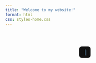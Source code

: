 ```yaml
---
title: "Welcome to my website!"
format: html
css: styles-home.css
---
```


```{=html}
<div class="center-text">
  <div class="typing-wrapper">
    <span class="typing-effect" aria-live="polite"></span><span class="cursor">|</span>
  </div>
</div>

<script>
const texts = [
  "Hi there! I'm Anna.",
  "Human-centered.",
  "Tech-curious.",
  "Nature-driven."
];

let index = 0;
let isErasing = false;
const typingSpeed = 100;
const erasingSpeed = 50;
const delayBetweenTexts = 2000;
const element = document.querySelector('.typing-effect');

function type() {
  const currentText = texts[index];
  const displayedText = element.textContent;

  if (!isErasing) {
    element.textContent = currentText.substring(0, displayedText.length + 1);
    if (displayedText.length + 1 === currentText.length) {
      isErasing = true;
      setTimeout(type, delayBetweenTexts);
    } else {
      setTimeout(type, typingSpeed);
    }
  } else {
    element.textContent = currentText.substring(0, displayedText.length - 1);
    if (displayedText.length === 0) {
      isErasing = false;
      index = (index + 1) % texts.length;
      setTimeout(type, typingSpeed);
    } else {
      setTimeout(type, erasingSpeed);
    }
  }
}

document.addEventListener('DOMContentLoaded', () => {
  setTimeout(type, typingSpeed);
});
</script>

<style>
/* A teljes blokk vízszintesen középre */
.center-text {
  display: flex;
  justify-content: center;
  margin-top: 4rem; /* finom felső távolság */
}

/* Gépelt szöveg stílusa */
.typing-wrapper {
  font-family: 'Space Grotesk', sans-serif;
  font-size: 1.2rem;
  color:  #82CAFF;
  background-color: #111;
  padding: 0.5rem 1rem;
  border-radius: 8px;
  text-align: center;
  white-space: nowrap;
}

/* Kurzor stílusa */
.cursor {
  display: inline-block;
  width: 1px;
  height: 1.2rem;
  background-color:  #82CAFF;
  margin-left: 3px;
  animation: blink 1s steps(2, start) infinite;
  vertical-align: middle;
}

@keyframes blink {
  0%, 100% { opacity: 1; }
  50% { opacity: 0; }
}
</style>
```
